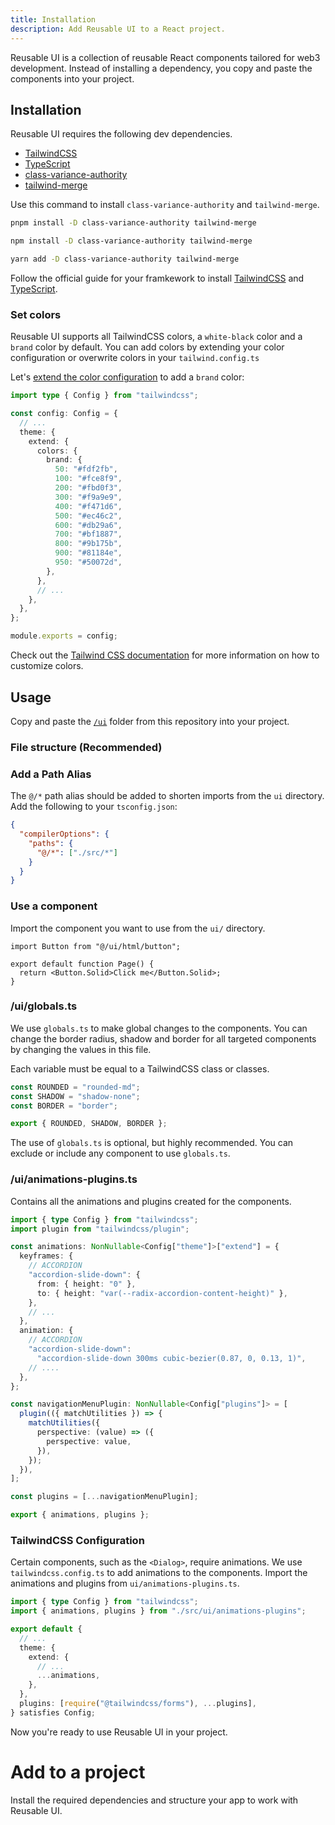 ```yaml
---
title: Installation
description: Add Reusable UI to a React project.
---
```



Reusable UI is a collection of reusable React components tailored for web3 development. Instead of installing a dependency, you copy and paste the components into your project.

## Installation

Reusable UI requires the following dev dependencies.

- [TailwindCSS](https://tailwindcss.com/docs/installation/framework-guides)
- [TypeScript](https://www.typescriptlang.org/download)
- [class-variance-authority](https://cva.style/docs/getting-started/installation)
- [tailwind-merge](https://github.com/dcastil/tailwind-merge#readme)

Use this command to install `class-variance-authority` and `tailwind-merge`.

```bash
pnpm install -D class-variance-authority tailwind-merge
```

```bash
npm install -D class-variance-authority tailwind-merge
```

```bash
yarn add -D class-variance-authority tailwind-merge
```

Follow the official guide for your framkework to install [TailwindCSS](https://tailwindcss.com/docs/installation/framework-guides) and [TypeScript](https://www.typescriptlang.org/download).

### Set colors

Reusable UI supports all TailwindCSS colors, a `white-black` color and a `brand` color by default. You can add colors by extending your color configuration or overwrite colors in your `tailwind.config.ts`

Let's [extend the color configuration](https://tailwindcss.com/docs/customizing-colors#adding-additional-colors) to add a `brand` color:

```ts {8-20} filename="tailwind.config.ts" showLineNumbers
import type { Config } from "tailwindcss";

const config: Config = {
  // ...
  theme: {
    extend: {
      colors: {
        brand: {
          50: "#fdf2fb",
          100: "#fce8f9",
          200: "#fbd0f3",
          300: "#f9a9e9",
          400: "#f471d6",
          500: "#ec46c2",
          600: "#db29a6",
          700: "#bf1887",
          800: "#9b175b",
          900: "#81184e",
          950: "#50072d",
        },
      },
      // ...
    },
  },
};

module.exports = config;
```

Check out the [Tailwind CSS documentation](https://tailwindcss.com/docs/customizing-colors) for more information on how to customize colors.

## Usage

Copy and paste the [`/ui`](https://github.com/ramozdev/reusable-ui/tree/main/src/ui) folder from this repository into your project.

### File structure (Recommended)

<FileTree>
  <FileTree.Folder name="src" defaultOpen>
    <FileTree.Folder name="components">
      <FileTree.File name="main-nav.tsx" />
      <FileTree.File name="page-header.tsx" />
      <FileTree.File name="..." />
    </FileTree.Folder>
    <FileTree.Folder name="ui" defaultOpen>
      <FileTree.Folder name="html"></FileTree.Folder>
      <FileTree.Folder name="cmdk"></FileTree.Folder>
      <FileTree.Folder name="nextjs"></FileTree.Folder>
      <FileTree.Folder name="radix" defaultOpen>
        <FileTree.Folder name="accordion" defaultOpen>
          <FileTree.File name="content.ts" />
          <FileTree.File name="index.tsx" />
          <FileTree.File name="item.ts" />
          <FileTree.File name="root.ts" />
          <FileTree.File name="trigger.ts" />
          <FileTree.File name="variants.ts" />
        </FileTree.Folder>
        <FileTree.Folder name="alert-dialog"></FileTree.Folder>
        <FileTree.File name="..." />
        <FileTree.File name="animations-plugins.ts" />
        <FileTree.File name="globals.ts" />
      </FileTree.Folder>
    </FileTree.Folder>
  </FileTree.Folder>
  <FileTree.File name="tailwind.config.ts" />
  <FileTree.File name="tsconfig.json" />
</FileTree>

### Add a Path Alias

The `@/*` path alias should be added to shorten imports from the `ui` directory. Add the following to your `tsconfig.json`:

```json {3-5} filename="tsconfig.json"
{
  "compilerOptions": {
    "paths": {
      "@/*": ["./src/*"]
    }
  }
}
```

### Use a component

Import the component you want to use from the `ui/` directory.

```tsx filename="src/app/page.tsx"
import Button from "@/ui/html/button";

export default function Page() {
  return <Button.Solid>Click me</Button.Solid>;
}
```

### /ui/globals.ts

We use `globals.ts` to make global changes to the components. You can change the border radius, shadow and border for all targeted components by changing the values in this file.

Each variable must be equal to a TailwindCSS class or classes.

```ts filename="globals.ts"
const ROUNDED = "rounded-md";
const SHADOW = "shadow-none";
const BORDER = "border";

export { ROUNDED, SHADOW, BORDER };
```

The use of `globals.ts` is optional, but highly recommended. You can exclude or include any component to use `globals.ts`.

### /ui/animations-plugins.ts

Contains all the animations and plugins created for the components.

```ts filename="animations-plugins.ts"
import { type Config } from "tailwindcss";
import plugin from "tailwindcss/plugin";

const animations: NonNullable<Config["theme"]>["extend"] = {
  keyframes: {
    // ACCORDION
    "accordion-slide-down": {
      from: { height: "0" },
      to: { height: "var(--radix-accordion-content-height)" },
    },
    // ...
  },
  animation: {
    // ACCORDION
    "accordion-slide-down":
      "accordion-slide-down 300ms cubic-bezier(0.87, 0, 0.13, 1)",
    // ....
  },
};

const navigationMenuPlugin: NonNullable<Config["plugins"]> = [
  plugin(({ matchUtilities }) => {
    matchUtilities({
      perspective: (value) => ({
        perspective: value,
      }),
    });
  }),
];

const plugins = [...navigationMenuPlugin];

export { animations, plugins };
```

### TailwindCSS Configuration

Certain components, such as the `<Dialog>`, require animations. We use `tailwindcss.config.ts` to add animations to the components. Import the animations and plugins from `ui/animations-plugins.ts`.

```ts filename="tailwind.config.ts"
import { type Config } from "tailwindcss";
import { animations, plugins } from "./src/ui/animations-plugins";

export default {
  // ...
  theme: {
    extend: {
      // ...
      ...animations,
    },
  },
  plugins: [require("@tailwindcss/forms"), ...plugins],
} satisfies Config;
```

Now you're ready to use Reusable UI in your project.

# Add to a project

Install the required dependencies and structure your app to work with Reusable UI.
